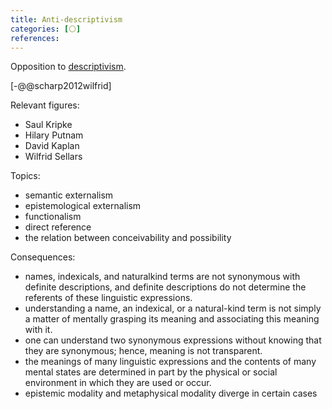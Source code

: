 ```yaml
---
title: Anti-descriptivism
categories: [⚪]
references: 
---
```


Opposition to [descriptivism](/docs/phil/schools/descriptivism.qmd).

[-@@scharp2012wilfrid]

Relevant figures:

- Saul Kripke
- Hilary Putnam
- David Kaplan
- Wilfrid Sellars

Topics:

- semantic externalism
- epistemological externalism
- functionalism
- direct reference
- the relation between conceivability and possibility


Consequences:

- names, indexicals, and naturalkind terms are not synonymous with definite 
  descriptions, and definite descriptions do not determine the referents of 
  these linguistic expressions. 
- understanding a name, an indexical, or a natural-kind term is not 
  simply a matter of mentally grasping its meaning and associating this meaning 
  with it. 
- one can understand two synonymous expressions without knowing 
  that they are synonymous; hence, meaning is not transparent. 
- the meanings of many linguistic expressions and the contents of many mental 
  states are determined in part by the physical or social environment in which 
  they are used or occur.
- epistemic modality and metaphysical modality diverge in certain cases
